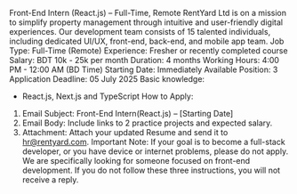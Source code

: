 Front-End Intern (React.js) – Full-Time, Remote
RentYard Ltd is on a mission to simplify property management through intuitive and user-friendly digital experiences. Our development team consists of 15 talented individuals, including dedicated UI/UX, front-end, back-end, and mobile app team.
Job Type: Full-Time (Remote)
Experience: Fresher or recently completed course
Salary: BDT 10k - 25k per month
Duration: 4 months
Working Hours: 4:00 PM - 12:00 AM (BD Time)
Starting Date: Immediately
Available Position: 3
Application Deadline: 05 July 2025
Basic knowledge:

- React.js, Next.js and TypeScript
  How to Apply:

1. Email Subject: Front-End Intern(React.js) – [Starting Date]
2. Email Body: Include links to 2 practice projects and expected salary.
3. Attachment: Attach your updated Resume and send it to hr@rentyard.com.
   Important Note: If your goal is to become a full-stack developer, or you have device or internet problems, please do not apply. We are specifically looking for someone focused on front-end development. If you do not follow these three instructions, you will not receive a reply.

<Donate/>
<GiscusComments
  repo="codedbyMojnu/react-bangla-tutorial"
  repoId="R_kgDOLDE87Q"
  category="General"
  categoryId="DIC_kwDOLDE87c4CtCIY"
  mapping="pathname"
  inputPosition="top"
  theme="preferred_color_scheme"
  lang="en"
/>